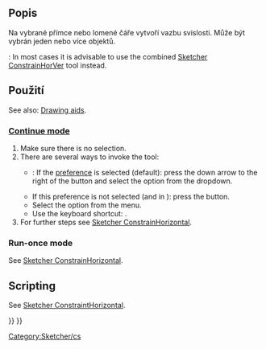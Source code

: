 <languages/>

{{Docnav
|[[Sketcher_ConstrainHorizontal|Horizontal Constraint]]
|[[Sketcher_ConstrainParallel|Parallel Constraint]]
|[[Sketcher_Workbench|Sketcher]]
|IconL=Sketcher_ConstrainHorizontal.svg
|IconR=Sketcher_ConstrainParallel.svg
|IconC=Workbench_Sketcher.svg
}}

<div class="mw-translate-fuzzy">
{{GuiCommand/cs
|Icon=Constraint Vertical.svg
|Name/cs=Constraint Vertical
|Workbenches=[[Sketcher Workbench/cs|Náčrt]]
|Shortcut=V
|MenuLocation=Sketch → Sketcher constraints → Constrain vertically
|SeeAlso=[[Sketcher_ConstrainHorizontal/cs|Vazba vodorovnosti]]
}}
</div>

<span id="Description"></span>
==Popis==

<div class="mw-translate-fuzzy">
Na vybrané přímce nebo lomené čáře vytvoří vazbu svislosti. Může být vybrán jeden nebo více objektů.
</div>

{{Version|1.0}}: In most cases it is advisable to use the combined [[Sketcher_ConstrainHorVer|Sketcher ConstrainHorVer]] tool instead.

<span id="Usage"></span>
<div class="mw-translate-fuzzy">
==Použití==
</div>

See also: [[Sketcher_Workbench#Drawing_aids|Drawing aids]].

===[[Sketcher_Workbench#Continue_modes|Continue mode]]===

# Make sure there is no selection.
# There are several ways to invoke the tool:
#* {{Version|1.0}}: If the {{MenuCommand|Unified tool for automatic horizontal/vertical constraints}} [[Sketcher_Preferences#General|preference]] is selected (default): press the down arrow to the right of the {{Button|[[Image:Sketcher_ConstrainHorVer.svg||x16px]][[Image:Toolbar_flyout_arrow.svg|x16px]]}} button and select the {{MenuCommand|[[Image:Sketcher_ConstrainVertical.svg|16px]] Vertical Constraint}} option from the dropdown.
#* If this preference is not selected (and in {{VersionMinus|0.21}}): press the {{Button|[[Image:Sketcher_ConstrainVertical.svg|16px]] [[Sketcher_ConstrainVertical|Vertical Constraint]]}} button.
#* Select the {{MenuCommand|Sketch → Constraints → [[Image:Sketcher_ConstrainVertical.svg|16px]] Vertical Constraint}} option from the menu.
#* Use the keyboard shortcut: {{KEY|V}}.
# For further steps see [[Sketcher_ConstrainHorizontal#Continue_mode|Sketcher ConstrainHorizontal]].

===Run-once mode===

See [[Sketcher_ConstrainHorizontal#Run-once_mode|Sketcher ConstrainHorizontal]].

==Scripting==

See [[Sketcher_ConstrainHorizontal#Scripting|Sketcher ConstraintHorizontal]].


<div class="mw-translate-fuzzy">
[[Category:Sketcher/cs]]
</div>

{{Sketcher_Tools_navi{{#translation:}}}}
{{Userdocnavi{{#translation:}}}}
